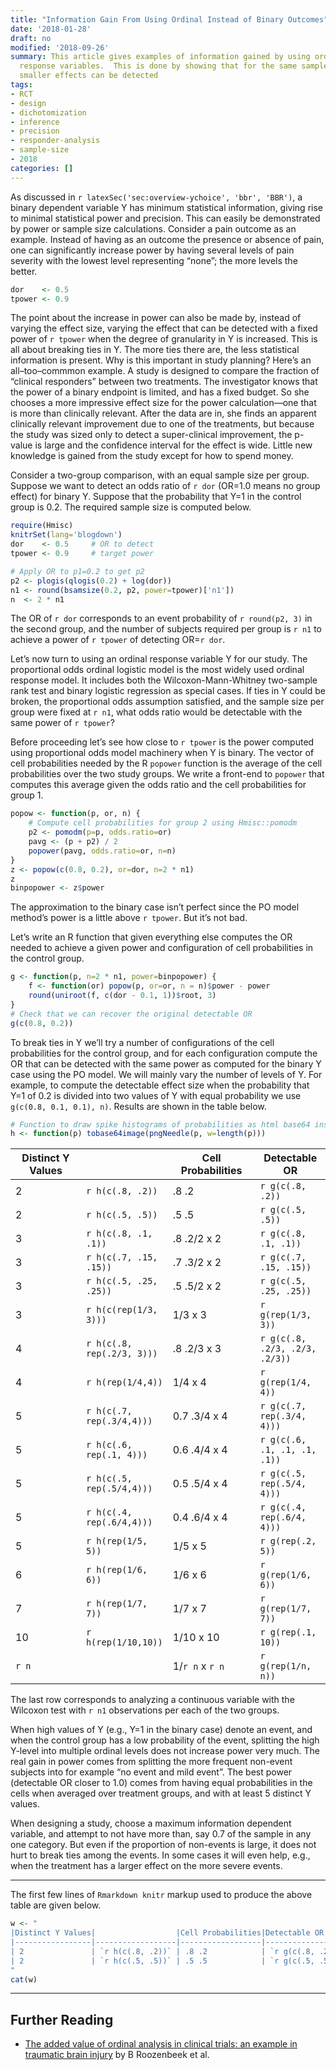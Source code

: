 ```yaml
---
title: "Information Gain From Using Ordinal Instead of Binary Outcomes"
date: '2018-01-28'
draft: no
modified: '2018-09-26'
summary: This article gives examples of information gained by using ordinal over binary
  response variables.  This is done by showing that for the same sample size and power,
  smaller effects can be detected
tags:
- RCT
- design
- dichotomization
- inference
- precision
- responder-analysis
- sample-size
- 2018
categories: []
---
```

As discussed in `r latexSec('sec:overview-ychoice', 'bbr', 'BBR')`, a binary dependent variable Y has minimum statistical information, giving rise to minimal statistical power and precision.  This can easily be demonstrated by power or sample size calculations.  Consider a pain outcome as an example.  Instead of having as an outcome the presence or absence of pain, one can significantly increase power by having several levels of pain severity with the lowest level representing "none"; the more levels the better.

```r
dor    <- 0.5
tpower <- 0.9
```

The point about the increase in power can also be made by, instead of varying the effect size, varying the effect that can be detected with a fixed power of `r tpower` when the degree of granularity in Y is increased.  This is all about breaking ties in Y.  The more ties there are, the less statistical information is present.  Why is this important in study planning?  Here's an all--too--commmon example.  A study is designed to compare the fraction of "clinical responders" between two treatments.  The investigator knows that the power of a binary endpoint is limited, and has a fixed budget.  So she chooses a more impressive effect size for the power calculation---one that is more than clinically relevant.  After the data are in, she finds an apparent clinically relevant improvement due to one of the treatments, but because the study was sized only to detect a super-clinical improvement, the p-value is large and the confidence interval for the effect is wide.  Little new knowledge is gained from the study except for how to spend money.

Consider a two-group comparison, with an equal sample size per group.  Suppose we want to detect an odds ratio of `r dor` (OR=1.0 means no group effect) for binary Y.  Suppose that the probability that Y=1 in the control group is 0.2.  The required sample size is computed below.

```r
require(Hmisc)
knitrSet(lang='blogdown')
dor    <- 0.5     # OR to detect
tpower <- 0.9     # target power

# Apply OR to p1=0.2 to get p2
p2 <- plogis(qlogis(0.2) + log(dor))
n1 <- round(bsamsize(0.2, p2, power=tpower)['n1'])
n  <- 2 * n1
```

The OR of `r dor` corresponds to an event probability of `r round(p2, 3)` in the second group, and the number of subjects required per group is `r n1` to achieve a power of `r tpower` of detecting OR=`r dor`.

Let's now turn to using an ordinal response variable Y for our study.  The proportional odds ordinal logistic model is the most widely used ordinal response model.  It includes both the Wilcoxon-Mann-Whitney two-sample rank test and binary logistic regression as special cases.
If ties in Y could be broken, the proportional odds assumption satisfied, and the sample size per group were fixed at `r n1`, what odds ratio would be detectable with the same power of `r tpower`?

Before proceeding let's see how close to `r tpower` is the power computed using proportional odds model machinery when Y is binary.  The vector of cell probabilities needed by the R `popower` function is the average of the cell probabilities over the two study groups.  We write a front-end to `popower` that computes this average given the odds ratio and the cell probabilities for group 1.

```r
popow <- function(p, or, n) {
    # Compute cell probabilities for group 2 using Hmisc::pomodm
    p2 <- pomodm(p=p, odds.ratio=or)
    pavg <- (p + p2) / 2
    popower(pavg, odds.ratio=or, n=n)
}
z <- popow(c(0.8, 0.2), or=dor, n=2 * n1)
z
binpopower <- z$power
```
The approximation to the binary case isn't perfect since the PO model method's power is a little above `r tpower`.  But it's not bad.

Let's write an R function that given everything else computes the OR needed to achieve a given power and configuration of cell probabilities in the control group.

```r
g <- function(p, n=2 * n1, power=binpopower) {
    f <- function(or) popow(p, or=or, n = n)$power - power
    round(uniroot(f, c(dor - 0.1, 1))$root, 3)
}
# Check that we can recover the original detectable OR
g(c(0.8, 0.2))
```
To break ties in Y we'll try a number of configurations of the cell probabilities for the control group, and for each configuration compute the OR that can be detected with the same power as computed for the binary Y case using the PO model.  We will mainly vary the number of levels of Y.  For example, to compute the detectable effect size when the probability that Y=1 of 0.2 is divided into two values of Y with equal probability we use `g(c(0.8, 0.1, 0.1), n)`.  Results are shown in the table below.

```r
# Function to draw spike histograms of probabilities as html base64 insert
h <- function(p) tobase64image(pngNeedle(p, w=length(p))) 
```

|Distinct Y Values|  |Cell Probabilities|Detectable OR|
|-----------------|--|------------------|-------------|
| 2 | `r h(c(.8, .2))`       | .8 .2 | `r g(c(.8, .2))` |
| 2 | `r h(c(.5, .5))`       | .5 .5 | `r g(c(.5, .5))` |
| 3 | `r h(c(.8, .1, .1))`   |.8 .2/2 x 2   | `r g(c(.8, .1, .1))` |
| 3 | `r h(c(.7, .15, .15))` | .7 .3/2 x 2 | `r g(c(.7, .15, .15))` |
| 3 | `r h(c(.5, .25, .25))` |.5 .5/2 x 2 | `r g(c(.5, .25, .25))` |
| 3 | `r h(c(rep(1/3, 3)))`  | 1/3 x 3    | `r g(rep(1/3, 3))` |
| 4 | `r h(c(.8, rep(.2/3, 3)))` |.8 .2/3 x 3| `r g(c(.8, .2/3, .2/3, .2/3))` |
| 4 | `r h(rep(1/4,4))`      |1/4 x 4    | `r g(rep(1/4, 4))` |
| 5 | `r h(c(.7, rep(.3/4,4)))` |0.7 .3/4 x 4 | `r g(c(.7, rep(.3/4, 4)))` |
| 5 | `r h(c(.6, rep(.1, 4)))`  |0.6 .4/4 x 4 | `r g(c(.6, .1, .1, .1, .1))` |
| 5 | `r h(c(.5, rep(.5/4,4)))` |0.5 .5/4 x 4 | `r g(c(.5, rep(.5/4, 4)))` |
| 5 | `r h(c(.4, rep(.6/4,4)))` |0.4 .6/4 x 4 | `r g(c(.4, rep(.6/4, 4)))` |
| 5 | `r h(rep(1/5, 5))`        |1/5 x 5 | `r g(rep(.2, 5))` |
| 6 | `r h(rep(1/6, 6))`        |1/6 x 6 | `r g(rep(1/6, 6))` |
| 7 | `r h(rep(1/7, 7))`        |1/7 x 7 | `r g(rep(1/7, 7))` |
|10 | `r h(rep(1/10,10))`       |1/10 x 10 | `r g(rep(.1, 10))` |
|`r n` | | 1/`r n` x `r n` | `r g(rep(1/n, n))` |

The last row corresponds to analyzing a continuous variable with the Wilcoxon test with `r n1` observations per each of the two groups.

When high values of Y (e.g., Y=1 in the binary case) denote an event, and when the control group has a low probability of the event, splitting the high Y-level into multiple ordinal levels does not increase power very much.  The real gain in power comes from splitting the more frequent non-event subjects into for example "no event and mild event".   The best power (detectable OR closer to 1.0) comes from having equal probabilities in the cells when averaged over treatment groups, and with at least 5 distinct Y values.

When designing a study, choose a maximum information dependent variable, and attempt to not have more than, say 0.7 of the sample in any one category.  But even if the proportion of non-events is large, it does not hurt to break ties among the events.  In some cases it will even help, e.g., when the treatment has a larger effect on the more severe events.

-----

The first few lines of `Rmarkdown knitr` markup used to produce the above table are given below.

```r
w <- "
|Distinct Y Values|                  |Cell Probabilities|Detectable OR     |
|-----------------|------------------|------------------|------------------|
| 2               | `r h(c(.8, .2))` | .8 .2            | `r g(c(.8, .2))` |
| 2               | `r h(c(.5, .5))` | .5 .5            | `r g(c(.5, .5))` |
"
cat(w)
```

-----

## Further Reading

* [The added value of ordinal analysis in clinical trials: an example in traumatic brain injury](https://ccforum.biomedcentral.com/track/pdf/10.1186/cc10240) by B Roozenbeek et al.

